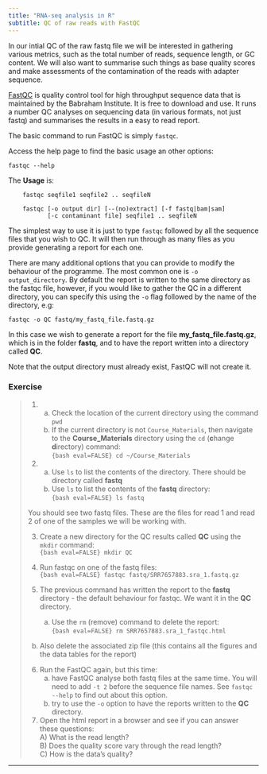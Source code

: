 ```yaml
---
title: "RNA-seq analysis in R"
subtitle: QC of raw reads with FastQC
---
```


In our intial QC of the raw fastq file we will be interested in gathering
various metrics, such as the total number of reads, sequence length, or GC
content.  We will also want to summarise such things as base quality scores and
make assessments of the contamination of the reads with adapter sequence. 

[FastQC](https://www.bioinformatics.babraham.ac.uk/projects/fastqc/) is 
quality control tool for high throughput sequence data that is maintained
by the Babraham Institute. It is free to download and use. It runs a number
QC analyses on sequencing data (in various formats, not just fastq) and 
summarises the results in a easy to read report.

The basic command to run FastQC is simply `fastqc`. 

Access the help page to find the basic usage an other options:

`fastqc --help`

The **Usage** is:

```
	fastqc seqfile1 seqfile2 .. seqfileN

    fastqc [-o output dir] [--(no)extract] [-f fastq|bam|sam]
           [-c contaminant file] seqfile1 .. seqfileN
```

The simplest way to use it is just to type `fastqc` followed by all the sequence 
files that you wish to QC. It will then run through as many files as you provide 
generating a report for each one.

There are many additional options that you can provide to modify the behaviour
of the programme. The most common one is `-o output_directory`. By default the
report is written to the same directory as the fastqc file, however, if you
would like to gather the QC in a different directory, you can specify this
using the `-o` flag followed by the name of the directory, e.g:

```
fastqc -o QC fastq/my_fastq_file.fastq.gz
```

In this case we wish to generate a report for the file
**my_fastq_file.fastq.gz**, which is in the folder **fastq**, and to have the
report written into a directory called **QC**.

Note that the output directory must already exist, FastQC will not create it.

### Exercise

> 1. 
>       a) Check the location of the current directory using the command `pwd`  
>       b) If the current directory is not
>       `Course_Materials`, then navigate to the
>       **Course_Materials** directory using the `cd` (**c**hange
>       **d**irectory) command:  
>```{bash eval=FALSE}
> cd ~/Course_Materials
>```
>
> 2.   
>       a) Use `ls` to list the contents of the directory. There should be directory
>    called **fastq**    
>       b) Use `ls` to list the contents of the **fastq** directory:  
>```{bash eval=FALSE}
> ls fastq
>```
>
> You should see two fastq files. These are the files for read 1 and read 2
> of one of the samples we will be working with.
>
> 3. Create a new directory for the QC results called **QC** using the `mkdir`
>    command:  
>```{bash eval=FALSE}
> mkdir QC  
>```
>
> 4. Run fastqc on one of the fastq files:  
>```{bash eval=FALSE}
> fastqc fastq/SRR7657883.sra_1.fastq.gz  
>```
>
> 5. The previous command has written the report to the **fastq** directory -
>    the default behaviour for fastqc. We want it in the **QC** directory. 
>       a) Use the `rm` (remove) command to delete the report:  
>```{bash eval=FALSE}
> rm SRR7657883.sra_1_fastqc.html  
>```  
>  b) Also delete the associated zip file (this contains all the figures and the
>    data tables for the report)
>
> 6. Run the FastQC again, but this time:
>       a) have FastQC analyse both fastq files at the same time. You will need 
>          to add `-t 2` before the sequence file names. See `fastqc --help` to
>          find  out about this option.
>       b) try to use the `-o` option to have the reports written to the **QC** 
>          directory.
>  
> 7. Open the html report in a browser and see if you can answer these questions:  
>           A) What is the read length?  
>           B) Does the quality score vary through the read length?  
>           C) How is the data's quality?  

-------------------------------------------------------------------